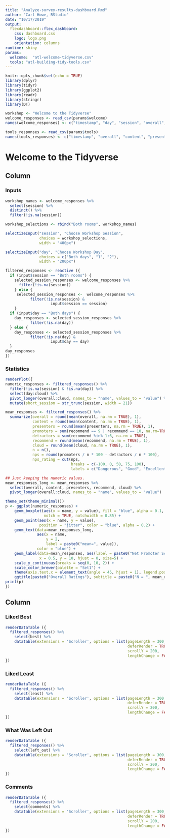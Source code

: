 ```yaml
---
title: "Analyze-survey-results-dashboard.Rmd"
author: "Carl Howe, RStudio"
date: "10/17/2019"
output:
  flexdashboard::flex_dashboard:
    css: dashboard.css
    logo: logo.png
    orientation: columns
runtime: shiny
params:
  welcome:  "atl-welcome-tidyverse.csv"
  tools: "atl-building-tidy-tools.csv"
---
```


```r
knitr::opts_chunk$set(echo = TRUE)
library(dplyr)
library(tidyr)
library(ggplot2)
library(readr)
library(stringr)
library(DT)

workshop <- "Welcome to the Tidyverse"
welcome_responses <- read_csv(params$welcome)
names(welcome_responses) <- c("timestamp", "day", "session", "overall", "content", "presenters", "recommend", "cloud", "best", "least", "left_out", "comments")

tools_responses <- read_csv(params$tools)
names(tools_responses) <- c("timestamp", "overall", "content", "presenters", "recommend", "live_coding", "best", "least", "left_out", "comments")
```

# Welcome to the Tidyverse

## Column {data-width=500}

### Inputs {data-height=200}

```r

workshop_names <- welcome_responses %>% 
  select(session) %>% 
  distinct() %>% 
  filter(!is.na(session))

workshop_selections <- rbind("Both rooms", workshop_names)

selectizeInput("session", "Choose Workshop Session", 
               choices = workshop_selections,
               width = "400px")

selectizeInput("day", "Choose Workshop Day",
               choices = c("Both days", "1", "2"),
               width = "200px")

filtered_responses <- reactive ({
  if (input$session == "Both rooms") {
    selected_session_responses <- welcome_responses %>% 
      filter(!is.na(session))
    } else {
     selected_session_responses <-  welcome_responses %>% 
           filter(!is.na(session) & 
                    input$session == session)
    }
  if (input$day == "Both days") {
    day_responses <- selected_session_responses %>% 
           filter(!is.na(day))
  } else {
    day_responses <- selected_session_responses %>% 
           filter(!is.na(day) & 
                    input$day == day)
  }
day_responses
})

```

### Statistics

```r

renderPlot({
numeric_responses <- filtered_responses() %>% 
  filter(!is.na(session) & !is.na(day)) %>% 
  select(day:cloud) %>% 
  pivot_longer(overall:cloud, names_to = "name", values_to = "value") %>% 
  mutate(short_session = str_trunc(session, width = 21))

mean_responses <- filtered_responses() %>%
  summarize(overall = round(mean(overall, na.rm = TRUE), 1),
            content = round(mean(content, na.rm = TRUE), 1),
            presenters = round(mean(presenters, na.rm = TRUE), 1),
            promoters = sum(recommend == 9 | recommend == 10, na.rm=TRUE),
            detractors = sum(recommend %in% 1:6, na.rm = TRUE), 
            recommend = round(mean(recommend, na.rm = TRUE), 1),
            cloud = round(mean(cloud, na.rm = TRUE), 1),
            n = n(),
            nps = round(promoters / n * 100 - detractors / n * 100),
            nps_rating = cut(nps, 
                             breaks = c(-100, 0, 50, 75, 100), 
                             labels = c("Dangerous", "Good", "Excellent", "World Class")))

## Just keeping the numeric values.
mean_responses_long <- mean_responses %>%
  select(overall, content, presenters, recommend, cloud) %>% 
  pivot_longer(overall:cloud, names_to = "name", values_to = "value")

theme_set(theme_minimal())
p <- ggplot(numeric_responses) +
    geom_boxplot(aes(x = name, y = value), fill = "blue", alpha = 0.1, 
                 notch = TRUE, notchwidth = 0.85) +
    geom_point(aes(x = name, y = value), 
               position = "jitter", color = "blue", alpha = 0.2) +
    geom_text(data=mean_responses_long, 
              aes(x = name, 
                  y = 2, 
                  label = paste0("mean=", value)), 
              color = "blue") +
    geom_label(data=mean_responses, aes(label = paste0("Net Promoter Score = ", nps, ", Rating is ", nps_rating)),
               x = 0.5, y = 10, hjust = 0, size=5) +
    scale_y_continuous(breaks = seq(0, 10, 2)) +
    scale_color_brewer(palette = "Set1") +
    theme(axis.text.x = element_text(angle = 45, hjust = 1), legend.position = "bottom") +
    ggtitle(paste0("Overall Ratings"), subtitle = paste0("N = ", mean_responses$n ))
print(p)
})
```


## Column

### Liked Best {data-height=200}

```r
renderDataTable ({
  filtered_responses() %>% 
    select(best) %>% 
    datatable(extensions = 'Scroller', options = list(pageLength = 300, 
                                                      deferRender = TRUE,  
                                                      scrollY = 200, 
                                                      lengthChange = FALSE))
})
```

### Liked Least  {data-height=200}

```r
renderDataTable ({
  filtered_responses() %>% 
    select(least) %>% 
    datatable(extensions = 'Scroller', options = list(pageLength = 300, 
                                                      deferRender = TRUE,  
                                                      scrollY = 200, 
                                                      lengthChange = FALSE))
})
```

### What Was Left Out  {data-height=200}

```r
renderDataTable ({
  filtered_responses() %>% 
    select(left_out) %>% 
    datatable(extensions = 'Scroller', options = list(pageLength = 300, 
                                                      deferRender = TRUE,  
                                                      scrollY = 200, 
                                                      lengthChange = FALSE))
})
```

### Comments  {data-height=200}

```r
renderDataTable ({
  filtered_responses() %>% 
    select(comments) %>% 
    datatable(extensions = 'Scroller', options = list(pageLength = 300, 
                                                      deferRender = TRUE,  
                                                      scrollY = 200, 
                                                      lengthChange = FALSE))
})
```
